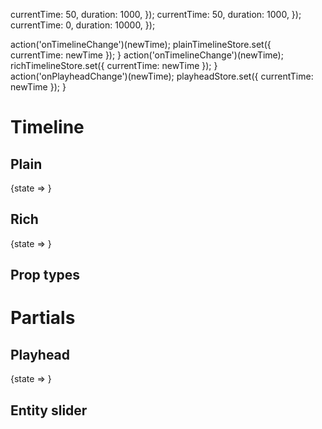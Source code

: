 


  currentTime: 50,
  duration: 1000,
});
  currentTime: 50,
  duration: 1000,
});
  currentTime: 0,
  duration: 10000,
});

  action('onTimelineChange')(newTime);
  plainTimelineStore.set({ currentTime: newTime });
}
  action('onTimelineChange')(newTime);
  richTimelineStore.set({ currentTime: newTime });
}
  action('onPlayheadChange')(newTime);
  playheadStore.set({ currentTime: newTime });
}

<Meta title="Timeline"  />

# Timeline

## Plain

<Preview>
  <Story name="Plain">
    <State store={plainTimelineStore}>
      {state =>
        <Timeline
          duration={state.duration}
          onChange={onPlainTimelineChange}
        />
      }
     </State>
  </Story>
</Preview>

## Rich

<Preview>
  <Story name="Rich">
    <State store={richTimelineStore}>
      {state =>
        <Timeline
          currentTime={state.currentTime}
          data={data}
          duration={state.duration}
          onChange={onRichTimelineChange}
        />
      }
     </State>
  </Story>
</Preview>

## Prop types

<Props of={Timeline} />

# Partials

## Playhead

<Preview>
  <Story name="Partials » Playhead">
    <State store={playheadStore}>
      {state =>
        <Playhead
          currentTime={state.currentTime}
          duration={state.duration}
          onChange={onPlayheadChange}
        />
      }
     </State>
  </Story>
</Preview>

## Entity slider

<Preview>
  <Story name="Partials » Slider (Clips)">
    <Slider
      checkInstance={action('checkInstance')}
      deleteInstance={action('deleteInstance')}
      extendInstance={action('extendInstance')}
      updateInstance={action('updateInstance')}
      duration={100}
      instances={[
        {
          end_seconds: 50,
          id: 2,
          start_seconds: 30,
        },
        {
          end_seconds: 90,
          id: 3,
          start_seconds: 70,
        },
      ]}
      onDrag={action('onDrag')}
      onDragEnd={action('onDragEnd')}
      onDragStart={action('onDragStart')}
    />
  </Story>
</Preview>

<Preview>
  <Story name="Partials » Slider (Tags)">
    <Slider
      clipInstance={action('clipInstance')}
      deleteInstance={action('deleteInstance')}
      extendInstance={action('extendInstance')}
      updateInstance={action('updateInstance')}
      duration={100}
      instances={[
        {
          end_seconds: 50,
          id: 2,
          start_seconds: 30,
        },
        {
          end_seconds: 90,
          id: 3,
          start_seconds: 70,
        },
      ]}
      onDrag={action('onDrag')}
      onDragEnd={action('onDragEnd')}
      onDragStart={action('onDragStart')}
    />
  </Story>
</Preview>
